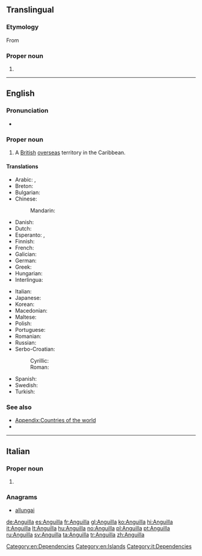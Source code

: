 {{also|anguilla}}
==Translingual==
{{rfi}}
{{wikipedia|Anguilla (genus)}}
{{wikispecies}}

===Etymology===
From {{etyl|la|mul}} {{term|anguilla||lang=la|eel}}

===Proper noun===
{{mul-proper noun|head=''Anguilla''}}

# {{taxon|genus|family|Anguillidae|a type of [[eel]]}}

----

==English==
{{wikipedia}}

===Pronunciation===
* {{IPA|/æŋˈgwɪlə/|lang=en}}

===Proper noun===
{{en-proper noun}}

# A [[British]] [[overseas]] territory in the Caribbean.

====Translations====
{{trans-top|British overseas territory in the Caribbean}}
* Arabic: {{t-|ar|أنغيلا|f|tr='anghiila|sc=Arab}}, {{t-|ar|أنجويلا|f|tr='angiila|sc=Arab}}
* Breton: {{t-|br|Anguilla}}
* Bulgarian: {{t-|bg|Ангила}}
* Chinese:
*: Mandarin: {{t-|cmn|安圭拉|tr=Anguīlā|sc=Hani}}
* Danish: {{t-|da|Anguilla}}
* Dutch: {{t-|nl|Anguilla}}
* Esperanto: {{t-|eo|Angvilo}}, {{t-|eo|Angilo}}
* Finnish: {{t-|fi|Anguilla}}
* French: {{t+|fr|Anguilla}}
* Galician: {{t+|gl|Anguila}}
* German: {{t+|de|Anguilla}}
* Greek: {{t+|el|Ανγκουίλα}}
* Hungarian: {{t+|hu|Anguilla}}
* Interlingua: {{t-|ia|Anguilla}}
{{trans-mid}}
* Italian: {{t+|it|Anguilla}}
* Japanese: {{t-|ja|アンギラ|tr=Angira}}
* Korean: {{t-|ko|앙길라|tr=Anggilla}}
* Macedonian: {{t-|mk|Ангилја|tr=Angílja|f}}
* Maltese: {{t-|mt|Angulja}}
* Polish: {{t+|pl|Anguilla}}
* Portuguese: {{t+|pt|Anguila}}
* Romanian: {{t-|ro|Anguila|f}}
* Russian: {{t+|ru|Ангилья|f|tr=Angíl'ja}}
* Serbo-Croatian:
*: Cyrillic: {{t-|sh|Ангвила|f}}
*: Roman: {{t-|sh|Angvila|f}}
* Spanish: {{t+|es|Anguila}}
* Swedish: {{t+|sv|Anguilla}}
* Turkish: {{t+|tr|Anguilla}}
{{trans-bottom}}

===See also===
* [[Appendix:Countries of the world]]
* {{pedia}}

[[Category:en:Dependencies]]
[[Category:en:Islands]]

----

==Italian==
{{wikipedia|lang=it}}

===Proper noun===
{{it-proper noun}}

# {{l/en|Anguilla}}

===Anagrams===
* [[allungai#Italian|allungai]]

[[Category:it:Dependencies]]

[[de:Anguilla]]
[[es:Anguilla]]
[[fr:Anguilla]]
[[gl:Anguilla]]
[[ko:Anguilla]]
[[hi:Anguilla]]
[[it:Anguilla]]
[[lt:Anguilla]]
[[hu:Anguilla]]
[[no:Anguilla]]
[[pl:Anguilla]]
[[pt:Anguilla]]
[[ru:Anguilla]]
[[sv:Anguilla]]
[[ta:Anguilla]]
[[tr:Anguilla]]
[[zh:Anguilla]]